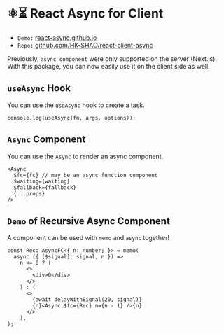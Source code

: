 

# ⚛️⏳ React Async for Client

- `Demo:` [react-async.github.io](https://react-async.github.io)
- `Repo:` [github.com/HK-SHAO/react-client-async](https://github.com/HK-SHAO/react-client-async)

Previously, `async component` were only supported on the server (Next.js). With this package, you can now easily use it on the client side as well.


<div className='bg-gray-100 rounded-lg [&>h2]:mt-0 p-8'>

## `useAsync` Hook

You can use the `useAsync` hook to create a task.

```tsx
console.log(useAsync(fn, args, options));
```

<UseAsyncDemo />

</div>

<div className='bg-gray-100 p-8 rounded-lg mt-6 [&>h2]:mt-0'>

## `Async` Component

You can use the `Async` to render an async component.

```tsx
<Async
  $fc={fc} // may be an async function component
  $waiting={waiting}
  $fallback={fallback}
  {...props}
/>
```

<AsyncDemo />

</div>

<div className='bg-gray-100 p-8 rounded-lg mt-6 [&>h2]:mt-0'>

## `Demo` of Recursive Async Component

A component can be used with `memo` and `async` together!

```tsx
const Rec: AsyncFC<{ n: number; }> = memo(
  async ({ [$signal]: signal, n }) =>
    n <= 0 ? (
      <>
        <div>0</div>
      </>
    ) : (
      <>
        {await delayWithSignal(20, signal)}
        {n}<Async $fc={Rec} n={n - 1} />{n}
      </>
    ),
);
```

<RecursiveAsyncDemo />

</div>

